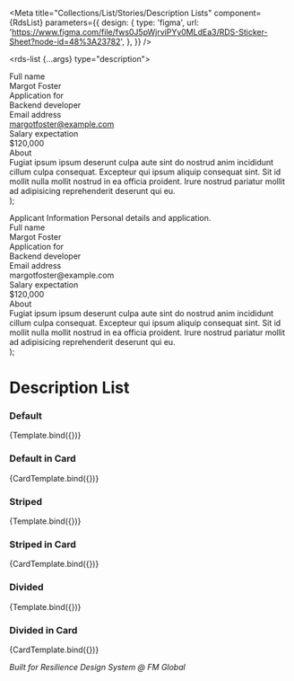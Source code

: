 
<Meta
  title="Collections/List/Stories/Description Lists"
  component={RdsList}
  parameters={{
    design: {
      type: 'figma',
      url: 'https://www.figma.com/file/fws0J5pWjrviPYy0MLdEa3/RDS-Sticker-Sheet?node-id=48%3A23782',
    },
  }}
/>

  <rds-list {...args} type="description">
    <rds-list-item>
      <div slot="description-title">Full name</div>
      <div slot="description-text">Margot Foster</div>
    </rds-list-item>
    <rds-list-item>
      <div slot="description-title">Application for</div>
      <div slot="description-text">Backend developer</div>
    </rds-list-item>
    <rds-list-item>
      <div slot="description-title">Email address</div>
      <div slot="description-text">margotfoster@example.com</div>
    </rds-list-item>
    <rds-list-item>
      <div slot="description-title">Salary expectation</div>
      <div slot="description-text">$120,000</div>
    </rds-list-item>
    <rds-list-item>
      <div slot="description-title">About</div>
      <div slot="description-text">
        Fugiat ipsum ipsum deserunt culpa aute sint do nostrud anim incididunt cillum culpa consequat. Excepteur qui ipsum aliquip consequat sint. Sit id mollit nulla mollit
        nostrud in ea officia proident. Irure nostrud pariatur mollit ad adipisicing reprehenderit deserunt qui eu.
      </div>
    </rds-list-item>
  </rds-list>
);

  <rds-card-container>
    <rds-card-header padded rule>
      <rds-card-title slot="title">Applicant Information</rds-card-title>
      <rds-text slot="description" type="inline">
        Personal details and application.
      </rds-text>
    </rds-card-header>
    <rds-list {...args} type="description">
      <rds-list-item>
        <div slot="description-title">Full name</div>
        <div slot="description-text">Margot Foster</div>
      </rds-list-item>
      <rds-list-item>
        <div slot="description-title">Application for</div>
        <div slot="description-text">Backend developer</div>
      </rds-list-item>
      <rds-list-item>
        <div slot="description-title">Email address</div>
        <div slot="description-text">margotfoster@example.com</div>
      </rds-list-item>
      <rds-list-item>
        <div slot="description-title">Salary expectation</div>
        <div slot="description-text">$120,000</div>
      </rds-list-item>
      <rds-list-item>
        <div slot="description-title">About</div>
        <div slot="description-text">
          Fugiat ipsum ipsum deserunt culpa aute sint do nostrud anim incididunt cillum culpa consequat. Excepteur qui ipsum aliquip consequat sint. Sit id mollit nulla mollit
          nostrud in ea officia proident. Irure nostrud pariatur mollit ad adipisicing reprehenderit deserunt qui eu.
        </div>
      </rds-list-item>
    </rds-list>
  </rds-card-container>
);

# Description List

### Default

<Canvas>
  <Story name="Default">{Template.bind({})}</Story>
</Canvas>

### Default in Card

<Canvas>
  <Story name="Default in Card">{CardTemplate.bind({})}</Story>
</Canvas>

### Striped

<Canvas>
  <Story
    name="Striped"
    args={{
      striped: true,
    }}
  >
    {Template.bind({})}
  </Story>
</Canvas>

### Striped in Card

<Canvas>
  <Story
    name="Striped in Card"
    args={{
      striped: true,
    }}
  >
    {CardTemplate.bind({})}
  </Story>
</Canvas>

### Divided

<Canvas>
  <Story
    name="Divided"
    args={{
      divided: true,
    }}
  >
    {Template.bind({})}
  </Story>
</Canvas>

### Divided in Card

<Canvas>
  <Story
    name="Divided in Card"
    args={{
      divided: true,
    }}
  >
    {CardTemplate.bind({})}
  </Story>
</Canvas>

_Built for Resilience Design System @ FM Global_
